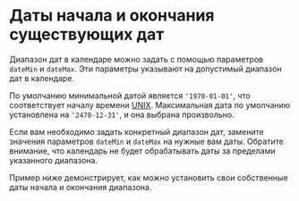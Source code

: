 # Даты начала и окончания существующих дат

Диапазон дат в календаре можно задать с помощью параметров `dateMin` и `dateMax`. Эти параметры указывают на допустимый диапазон дат в календаре.

По умолчанию минимальной датой является `'1970-01-01'`, что соответствует началу времени <a href="https://ru.wikipedia.org/wiki/Unix_time" rel="noreferrer" target="_blank">UNIX</a>.
Максимальная дата по умолчанию установлена на `'2470-12-31'`, и она выбрана произвольно.

Если вам необходимо задать конкретный диапазон дат, замените значения параметров `dateMin` и `dateMax` на нужные вам даты. Обратите внимание, что календарь не будет обрабатывать даты за пределами указанного диапазона.

Пример ниже демонстрирует, как можно установить свои собственные даты начала и окончания диапазона.

<Sandbox example="date-range-start-and-end-of-existing-dates" />
